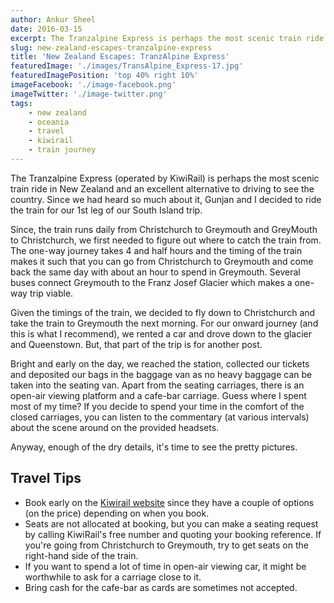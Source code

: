 ```yaml
---
author: Ankur Sheel
date: 2016-03-15
excerpt: The Tranzalpine Express is perhaps the most scenic train ride in New Zealand and an excellent alternative to driving to see the country.
slug: new-zealand-escapes-tranzalpine-express
title: 'New Zealand Escapes: TranzAlpine Express'
featuredImage: './images/TransAlpine_Express-17.jpg'
featuredImagePosition: 'top 40% right 10%'
imageFacebook: './image-facebook.png'
imageTwitter: './image-twitter.png'
tags:
    - new zealand
    - oceania
    - travel
    - kiwirail
    - train journey
---
```



The Tranzalpine Express (operated by KiwiRail) is perhaps the most scenic train ride in New Zealand and an excellent alternative to driving to see the country. Since we had heard so much about it, Gunjan and I decided to ride the train for our 1st leg of our South Island trip.

Since, the train runs daily from Christchurch to Greymouth and GreyMouth to Christchurch, we first needed to figure out where to catch the train from. The one-way journey takes 4 and half hours and the timing of the train makes it such that you can go from Christchurch to Greymouth and come back the same day with about an hour to spend in Greymouth. Several buses connect Greymouth to the Franz Josef Glacier which makes a one-way trip viable.

Given the timings of the train, we decided to fly down to Christchurch and take the train to Greymouth the next morning. For our onward journey (and this is what I recommend), we rented a car and drove down to the glacier and Queenstown. But, that part of the trip is for another post.

Bright and early on the day, we reached the station, collected our tickets and deposited our bags in the baggage van as no heavy baggage can be taken into the seating van. Apart from the seating carriages, there is an open-air viewing platform and a cafe-bar carriage. Guess where I spent most of my time? If you decide to spend your time in the comfort of the closed carriages, you can listen to the commentary (at various intervals) about the scene around on the provided headsets.

Anyway, enough of the dry details, it's time to see the pretty pictures.

<ImageGallery relativeDirectory={props.path} />

## Travel Tips

-   Book early on the [Kiwirail website](http://www.kiwirailscenic.co.nz/) since they have a couple of options (on the price) depending on when you book.
-   Seats are not allocated at booking, but you can make a seating request by calling KiwiRail's free number and quoting your booking reference. If you're going from Christchurch to Greymouth, try to get seats on the right-hand side of the train.
-   If you want to spend a lot of time in open-air viewing car, it might be worthwhile to ask for a carriage close to it.
-   Bring cash for the cafe-bar as cards are sometimes not accepted.
